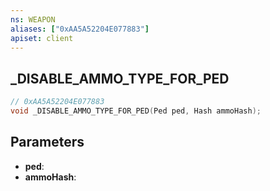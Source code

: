 ```yaml
---
ns: WEAPON
aliases: ["0xAA5A52204E077883"]
apiset: client
---
```

## _DISABLE_AMMO_TYPE_FOR_PED

```c
// 0xAA5A52204E077883
void _DISABLE_AMMO_TYPE_FOR_PED(Ped ped, Hash ammoHash);
```


## Parameters
* **ped**:
* **ammoHash**: